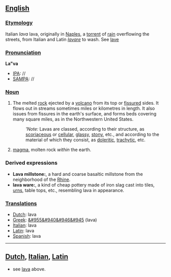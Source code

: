 ==[[English]]==
===[[Etymology]]===
Italian ''lava'' lava, originally in [[Naples]], a [[torrent]] of [[rain]] overflowing the streets, from Italian and Latin ''[[lavare]]'' to wash. See [[lave]]
===[[Pronunciation]]===
'''La"va'''
*[[IPA]]: //
*[[SAMPA]]: //
===[[Noun]]===
#The melted [[rock]] ejected by a [[volcano]] from its top or [[fissure]]d sides. It flows out in streams sometimes miles or kilometres in length. It also issues from fissures in the earth's surface, and forms beds covering many square miles, as in the Northwestern United States.
#:'''Note:'' Lavas are classed, according to their structure, as [[scoriaceous]] or [[cellular]], [[glassy]], [[stony]], etc., and according to the material of which they consist, as [[doleritic]], [[trachytic]], etc. 
#[[magma]], molten rock ''within'' the earth.
===Derived expressions===
*'''Lava millstone:''', a hard and coarse basaltic millstone from the neighborhood of the [[Rhine]].
*'''lava ware:''', a kind of cheap pottery made of iron slag cast into tiles, [[urns]], table tops, etc., resembling lava in appearance.

===[[Translations]]=== 
*[[Dutch]]: lava
*[[Greek]]: [[&#955&#940&#946&#945]] (lava)
*[[Italian]]: lava
*[[Latin]]: lava
*[[Spanish]]: lava
----
==[[Dutch]], [[Italian]], [[Latin]]==
* see [[lava]] above.